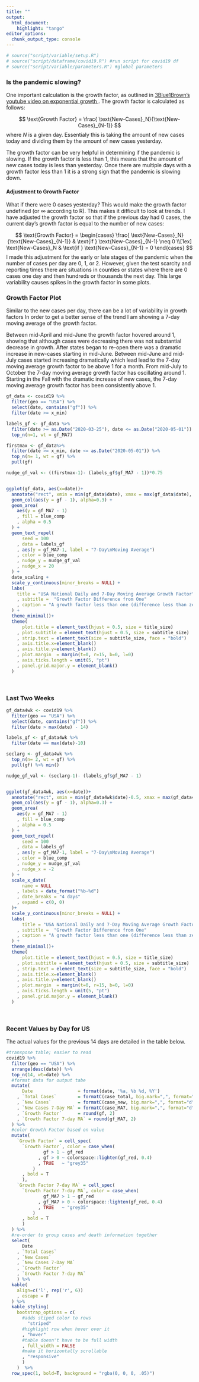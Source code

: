 ```yaml
---
title: ""
output:
  html_document:
    highlight: "tango"
editor_options: 
  chunk_output_type: console
---
```


```r
# source("script/variable/setup.R")
# source("script/dataframe/covid19.R") #run script for covid19 df
# source("script/variable/parameters.R") #global parameters
```


### Is the pandemic slowing? 

One important calculation is the growth factor, as outlined in <a href = "https://www.youtube.com/watch?v=Kas0tIxDvrg" target = "_blank"> 3Blue1Brown's youtube video on exponential growth </a>.  The growth factor is calculated as follows: 

$$
\text{Growth Factor} = \frac{ \text{New-Cases}_N}{\text{New-Cases}_{N-1}}
$$
where $N$ is a given day.  Essentialy this is taking the amount of new cases today and dividing them by the amount of new cases yesterday.  

The growth factor can be very helpful in determining if the pandemic is slowing.  If the growth factor is less than 1, this means that the amount of new cases today is less than yesterday.  Once there are multiple days with a growth factor less than 1 it is a strong sign that the pandemic is slowing down.  

#### Adjustment to Growth Factor
What if there were 0 cases yesterday?  This would make the growth factor undefined (or $\infty$ according to R).  This makes it difficult to look at trends.  I have adjusted the growth factor so that if the previous day had 0 cases, the current day's growth factor is equal to the number of new cases: 

$$
\text{Growth Factor} = \begin{cases}
\frac{ \text{New-Cases}_N}{\text{New-Cases}_{N-1}} & \text{if } \text{New-Cases}_{N-1} \neq 0 
\\[1ex]
\text{New-Cases}_N & \text{if } \text{New-Cases}_{N-1} = 0 
\end{cases}
$$
I made this adjustment for the early or late stages of the pandemic when the number of cases per day are 0, 1, or 2.  However, given the test scarcity and reporting times there are situations in counties or states where there are 0 cases one day and then hundreds or thousands the next day.  This large variability causes spikes in the growth factor in some plots. 


### Growth Factor Plot 

Similar to the new cases per day, there can be a lot of variability in growth factors  In order to get a better sense of the trend I am showing a 7-day moving average of the growth factor.  

Between mid-April and mid-June the growth factor hovered around 1, showing that although cases were decreasing there was not substantial decrease in growth.  After states began to re-open there was a dramatic increase in new-cases starting in mid-June.  Between mid-June and mid-July cases started increasing dramatically which lead lead to the 7-day moving average growth factor to be above 1 for a month.  From mid-July  to October the 7-day moving average growth factor has oscillating around 1.  Starting in the Fall with the dramatic increase of new cases, the 7-day moving average growth factor has been consistently above 1.  

```r

gf_data <- covid19 %>%
  filter(geo == "USA") %>%
  select(date, contains("gf")) %>%
  filter(date >= x_min)

labels_gf <- gf_data %>% 
  filter(date >= as.Date("2020-03-25"), date <= as.Date("2020-05-01")) %>%
  top_n(n=1, wt = gf_MA7)

firstmax <- gf_data%>%
  filter(date >= x_min, date <= as.Date("2020-05-01")) %>%
  top_n(n= 1, wt = gf) %>%
  pull(gf) 

nudge_gf_val <- ((firstmax-1)- (labels_gf$gf_MA7 - 1))*0.75


ggplot(gf_data, aes(x=date))+
  annotate("rect", xmin = min(gf_data$date), xmax = max(gf_data$date), ymin = 0, ymax =  Inf, fill = gf_red, alpha = 0.15) + 
  geom_col(aes(y = gf - 1), alpha=0.3) +
  geom_area(
    aes(y = gf_MA7 - 1)
    , fill = blue_comp
    , alpha = 0.5
  ) +
  geom_text_repel(
      seed = 100
    , data = labels_gf
    , aes(y = gf_MA7-1, label = "7-Day\nMoving Average")
    , color = blue_comp
    , nudge_y = nudge_gf_val
    , nudge_x = 20
  ) +
  date_scaling + 
  scale_y_continuous(minor_breaks = NULL) + 
  labs(
    title = "USA National Daily and 7-Day Moving Average Growth Factor"
    , subtitle =  "Growth Factor Difference from One"
    , caption = "A growth factor less than one (difference less than zero) means new cases are decreasing"
  ) +
  theme_minimal()+
  theme(
      plot.title = element_text(hjust = 0.5, size = title_size)
    , plot.subtitle = element_text(hjust = 0.5, size = subtitle_size)
    , strip.text = element_text(size = subtitle_size, face = "bold")
    , axis.title.x=element_blank()
    , axis.title.y=element_blank()
    , plot.margin  = margin(t=0, r=15, b=0, l=0)
    , axis.ticks.length = unit(5, "pt")
    , panel.grid.major.y = element_blank()
  ) 
```


<br> 

### Last Two Weeks  

```r

gf_data4wk <- covid19 %>%
  filter(geo == "USA") %>%
  select(date, contains("gf")) %>%
  filter(date > max(date) - 14)

labels_gf <- gf_data4wk %>% 
  filter(date == max(date)-10)

seclarg <- gf_data4wk %>%
  top_n(n= 2, wt = gf) %>%
  pull(gf) %>% min()

nudge_gf_val <- (seclarg-1)- (labels_gf$gf_MA7 - 1)


ggplot(gf_data4wk, aes(x=date))+
  annotate("rect", xmin = min(gf_data4wk$date)-0.5, xmax = max(gf_data4wk$date)+0.5, ymin = 0, ymax =  Inf, fill = gf_red, alpha = 0.15) + 
  geom_col(aes(y = gf - 1), alpha=0.3) +
  geom_area(
    aes(y = gf_MA7 - 1)
    , fill = blue_comp
    , alpha = 0.5
  ) +
  geom_text_repel(
      seed = 100
    , data = labels_gf
    , aes(y = gf_MA7-1, label = "7-Day\nMoving Average")
    , color = blue_comp
    , nudge_y = nudge_gf_val
    , nudge_x = -2
  ) +
  scale_x_date(
      name = NULL
    , labels = date_format("%b-%d")
    , date_breaks = "4 days"
    , expand = c(0, 0)
  )+
  scale_y_continuous(minor_breaks = NULL) + 
  labs(
      title = "USA National Daily and 7-Day Moving Average Growth Factor Last Two Weeks"
    , subtitle =  "Growth Factor Difference from One" 
    , caption = "A growth factor less than one (difference less than zero) means new cases are decreasing"
  ) +
  theme_minimal()+
  theme(
      plot.title = element_text(hjust = 0.5, size = title_size)
    , plot.subtitle = element_text(hjust = 0.5, size = subtitle_size)
    , strip.text = element_text(size = subtitle_size, face = "bold")
    , axis.title.x=element_blank()
    , axis.title.y=element_blank()
    , plot.margin  = margin(t=0, r=15, b=0, l=0)
    , axis.ticks.length = unit(5, "pt")
    , panel.grid.major.y = element_blank()
  ) 
```


<br>  
  
### Recent Values by Day for US  

The actual values for the previous 14 days are detailed in the table below.  

```r
#transpose table; easier to read
covid19 %>%
  filter(geo == "USA") %>%
  arrange(desc(date)) %>%
  top_n(14, wt=date) %>%
  #format data for output tabe
  mutate(
      Date                 = format(date, '%a, %b %d, %Y')
    , `Total Cases`        = formatC(case_total, big.mark=",", format="d")
    , `New Cases`          = formatC(case_new, big.mark=",", format="d")
    , `New Cases 7-Day MA` = formatC(case_MA7, big.mark=",", format="d")
    , `Growth Factor`      = round(gf, 2)
    , `Growth Factor 7-day MA` = round(gf_MA7, 2)
  ) %>%
  #color Growth Factor based on value 
  mutate(
    `Growth Factor` = cell_spec(
      `Growth Factor`, color = case_when(
              gf > 1 ~ gf_red
            , gf > 0 ~ colorspace::lighten(gf_red, 0.4)
            , TRUE   ~ "grey35"
          )
      , bold = T
      ), 
    `Growth Factor 7-day MA` = cell_spec(
      `Growth Factor 7-day MA`, color = case_when(
              gf_MA7 > 1 ~ gf_red
            , gf_MA7 > 0 ~ colorspace::lighten(gf_red, 0.4)
            , TRUE   ~ "grey35"
          )
      , bold = T
      )
  ) %>%
  #re-order to group cases and death information together 
  select(
      Date
    , `Total Cases`
    , `New Cases`
    , `New Cases 7-Day MA`
    , `Growth Factor`
    , `Growth Factor 7-day MA`
    ) %>%
  kable(
    align=c('l', rep('r', 6))
    , escape = F
  ) %>%
  kable_styling(
    bootstrap_options = c(
      #adds stiped color to rows
        "striped"
      #highlight row when hover over it 
      , "hover"
      #table doesn't have to be full width 
      , full_width = FALSE
      #make it horizontally scrollable
      , "responsive"
      )
    )  %>%
  row_spec(1, bold=T, background = "rgba(0, 0, 0, .05)")
```

